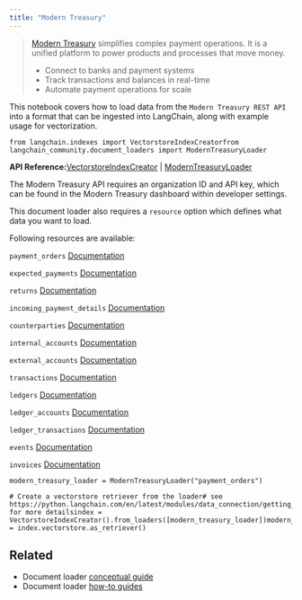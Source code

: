 ```yaml
---
title: "Modern Treasury"
---
```


> [Modern Treasury](https://www.moderntreasury.com/) simplifies complex payment operations. It is a unified platform to power products and processes that move money.
>
> * Connect to banks and payment systems
> * Track transactions and balances in real-time
> * Automate payment operations for scale

This notebook covers how to load data from the `Modern Treasury REST API` into a format that can be ingested into LangChain, along with example usage for vectorization.

```
from langchain.indexes import VectorstoreIndexCreatorfrom langchain_community.document_loaders import ModernTreasuryLoader
```

**API Reference:**[VectorstoreIndexCreator](https://python.langchain.com/api_reference/langchain/indexes/langchain.indexes.vectorstore.VectorstoreIndexCreator.html) | [ModernTreasuryLoader](https://python.langchain.com/api_reference/community/document_loaders/langchain_community.document_loaders.modern_treasury.ModernTreasuryLoader.html)

The Modern Treasury API requires an organization ID and API key, which can be found in the Modern Treasury dashboard within developer settings.

This document loader also requires a `resource` option which defines what data you want to load.

Following resources are available:

`payment_orders` [Documentation](https://docs.moderntreasury.com/reference/payment-order-object)

`expected_payments` [Documentation](https://docs.moderntreasury.com/reference/expected-payment-object)

`returns` [Documentation](https://docs.moderntreasury.com/reference/return-object)

`incoming_payment_details` [Documentation](https://docs.moderntreasury.com/reference/incoming-payment-detail-object)

`counterparties` [Documentation](https://docs.moderntreasury.com/reference/counterparty-object)

`internal_accounts` [Documentation](https://docs.moderntreasury.com/reference/internal-account-object)

`external_accounts` [Documentation](https://docs.moderntreasury.com/reference/external-account-object)

`transactions` [Documentation](https://docs.moderntreasury.com/reference/transaction-object)

`ledgers` [Documentation](https://docs.moderntreasury.com/reference/ledger-object)

`ledger_accounts` [Documentation](https://docs.moderntreasury.com/reference/ledger-account-object)

`ledger_transactions` [Documentation](https://docs.moderntreasury.com/reference/ledger-transaction-object)

`events` [Documentation](https://docs.moderntreasury.com/reference/events)

`invoices` [Documentation](https://docs.moderntreasury.com/reference/invoices)

```
modern_treasury_loader = ModernTreasuryLoader("payment_orders")
```

```
# Create a vectorstore retriever from the loader# see https://python.langchain.com/en/latest/modules/data_connection/getting_started.html for more detailsindex = VectorstoreIndexCreator().from_loaders([modern_treasury_loader])modern_treasury_doc_retriever = index.vectorstore.as_retriever()
```

## Related

* Document loader [conceptual guide](/src/oss/concepts/document_loaders)
* Document loader [how-to guides](/src/oss/how_to/#document-loaders)
